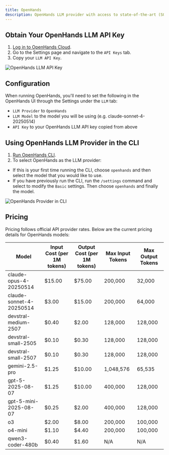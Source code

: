 ```yaml
---
title: OpenHands
description: OpenHands LLM provider with access to state-of-the-art (SOTA) agentic coding models.
---
```


## Obtain Your OpenHands LLM API Key

1. [Log in to OpenHands Cloud](/usage/cloud/openhands-cloud).
2. Go to the Settings page and navigate to the `API Keys` tab.
3. Copy your `LLM API Key`.

![OpenHands LLM API Key](/static/img/openhands-llm-api-key.png)

## Configuration

When running OpenHands, you'll need to set the following in the OpenHands UI through the Settings under the `LLM` tab:
- `LLM Provider` to `OpenHands`
- `LLM Model` to the model you will be using (e.g. claude-sonnet-4-20250514)
- `API Key` to your OpenHands LLM API key copied from above

## Using OpenHands LLM Provider in the CLI

1. [Run OpenHands CLI](/usage/how-to/cli-mode).
2. To select OpenHands as the LLM provider:
  - If this is your first time running the CLI, choose `openhands` and then select the model that you would like to use.
  - If you have previously run the CLI, run the `/settings` command and select to modify the `Basic` settings. Then
    choose `openhands` and finally the model.

![OpenHands Provider in CLI](/static/img/openhands-provider-cli.png)

## Pricing

Pricing follows official API provider rates. Below are the current pricing details for OpenHands models:

| Model | Input Cost (per 1M tokens) | Output Cost (per 1M tokens) | Max Input Tokens | Max Output Tokens |
|-------|----------------------------|------------------------------|------------------|-------------------|
| claude-opus-4-20250514 | $15.00 | $75.00 | 200,000 | 32,000 |
| claude-sonnet-4-20250514 | $3.00 | $15.00 | 200,000 | 64,000 |
| devstral-medium-2507 | $0.40 | $2.00 | 128,000 | 128,000 |
| devstral-small-2505 | $0.10 | $0.30 | 128,000 | 128,000 |
| devstral-small-2507 | $0.10 | $0.30 | 128,000 | 128,000 |
| gemini-2.5-pro | $1.25 | $10.00 | 1,048,576 | 65,535 |
| gpt-5-2025-08-07 | $1.25 | $10.00 | 400,000 | 128,000 |
| gpt-5-mini-2025-08-07 | $0.25 | $2.00 | 400,000 | 128,000 |
| o3 | $2.00 | $8.00 | 200,000 | 100,000 |
| o4-mini | $1.10 | $4.40 | 200,000 | 100,000 |
| qwen3-coder-480b | $0.40 | $1.60 | N/A | N/A |
